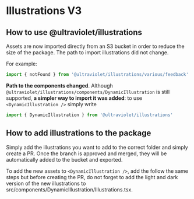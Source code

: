
<Meta title="Migrations/Illustrations V3" />

# Illustrations V3

## How to use @ultraviolet/illustrations

Assets are now imported directly from an S3 bucket in order to reduce the size of the package. 
The path to import illustrations did not change.

For example:

```javascript
import { notFound } from '@ultraviolet/illustrations/various/feedback'
```

**Path to the components changed**. Although `@ultraviolet/illustrations/components/DynamicIllustration` is still supported, **a simpler way to import it was added**: to use `<DynamicIllustration />` simply write 
```javascript
import { DynamicIllustration } from '@ultraviolet/illustrations'
```

## How to add illustrations to the package
Simply add the illustrations you want to add to the correct folder and simply create a PR. Once the branch is approved and merged, they will be automatically added to the bucket and exported.

To add the new assets to `<DynamicIllustration />`, add the follow the same steps but before creating the PR, do not forget to add the light and dark version of the new illustrations to src/components/DynamicIllustration/Illustrations.tsx.